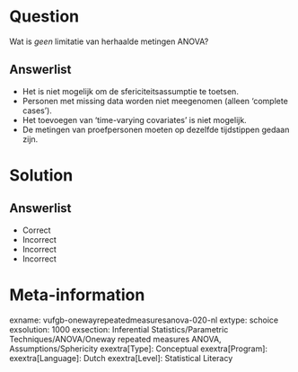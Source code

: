Question
========

Wat is *geen* limitatie van herhaalde metingen ANOVA?
  
Answerlist
----------
* Het is niet mogelijk om de sfericiteitsassumptie te toetsen.
* Personen met missing data worden niet meegenomen (alleen ‘complete cases’).
* Het toevoegen van ‘time-varying covariates’ is niet mogelijk.
* De metingen van proefpersonen moeten op dezelfde tijdstippen gedaan zijn.

Solution
========

Answerlist
----------
* Correct
* Incorrect
* Incorrect
* Incorrect

Meta-information
================
exname: vufgb-onewayrepeatedmeasuresanova-020-nl
extype: schoice
exsolution: 1000
exsection: Inferential Statistics/Parametric Techniques/ANOVA/Oneway repeated measures ANOVA, Assumptions/Sphericity
exextra[Type]: Conceptual
exextra[Program]: 
exextra[Language]: Dutch
exextra[Level]: Statistical Literacy
